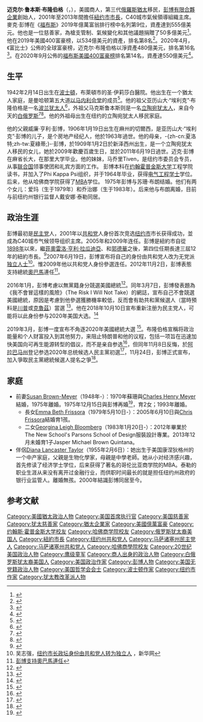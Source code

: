 {{expand language|1=en|page=|time=2019-11-25T06:39:42+00:00}}
{{noteTA
|T=zh-hans:迈克尔·布隆伯格;zh-hk:米高·彭博;zh-tw:麥克·彭博;
|1=zh-hans:迈克尔·鲁本斯·布隆伯格;zh-hk:米高·魯賓斯·彭博;zh-tw:麥克·魯本斯·彭博;
|2=zh-hans:迈克尔·布隆伯格;zh-hk:米高·彭博;zh-tw:麥克·彭博;
|3=zh-hans:彭博公司;zh-hk:彭博公司;zh-tw:
彭博公司;
|G1=美国总统
}}
{{Infobox officeholder
|name        = 迈克尔·布隆伯格<br>Michael Bloomberg
|image       = Michael Bloomberg by Gage Skidmore.jpg
|office      = 第108任紐约市長
|民族=[[猶太人|猶太人]]
|term_start  = 2002年1月1日
|term_end    = 2013年12月31日
|predecessor = [[鲁迪·朱利安尼|鲁迪·朱利安尼]]
|successor   = [[比爾·白思豪|比爾·白思豪]]
|birthname   = 迈克尔·鲁本斯·布隆伯格
|birth_date  = {{birth date and age|1942|2|14}}
|birth_place = {{nowrap|{{Flag|US|1912}}[[麻薩諸塞州|麻薩諸塞州]][[波士頓|波士頓]]}}
|death_date  = 
|death_place = 
|party       = [[民主黨_(美國)|民主黨]]（2001年前；2018年 -）<br />[[共和黨_(美國)|共和黨]]（2001年－2007年）<br />[[無黨派|無黨派]]（2007年－2018年）
|spouse      = 蘇珊·布朗（1975年–1993年）
|partner     = 戴安娜·泰勒（2000年 -）
|children    = 喬金娜·彭博<br />艾瑪·彭博
|alma_mater  = [[约翰·霍普金斯大学|约翰·霍普金斯大学]] <br/>  [[哈佛商學院|哈佛商學院]]
|religion    = [[猶太教|猶太教]]
|blank1      = 淨資產
|data1       = {{Increase}} US$466億（2018年）<ref name=FMB>{{cite news|url=http://www.forbes.com/profile/michael-bloomberg/|title=Michael Bloomberg|work=[[Forbes|Forbes]]|accessdate=March 4, 2013|date=March 2013|archive-url=https://web.archive.org/web/20130716185626/http://www.forbes.com/profile/michael-bloomberg/|archive-date=2013-07-16|dead-url=no}}</ref>
|signature   = Michael Bloomberg Signature.svg
|website     = {{URL|mikebloomberg.com|個人網站}}
}}
'''迈克尔·鲁本斯·布隆伯格'''{{KBE}}（{{lang-en|Michael Rubens Bloomberg}}，{{bd|1942年|2月14日|catIdx=Bloomberg}}），美國商人，第三代[[俄羅斯帝國|俄羅斯]][[猶太人|猶太]]移民，[[彭博有限合夥企業|彭博有限合夥企業]]創始人，2001年至2013年間擔任[[紐约市|紐约市]][[紐約市市長|市長]]，C40城市氣候領導組織主席。麥克·彭博在《[[福布斯|福布斯]]》2019年億萬富翁排行榜中名列第9位，資產達到555億美元。他也是一位慈善家，為槍支管制、氣候變化和其他議題捐贈了50多億美元<ref>{{Cite web |url = https://www.forbes.com/profile/michael-bloomberg/?list=billionaires#18f7404e1417 |title = #9 Michael Bloomberg |publisher = Forbes |language = en |accessdate = 2019-03-20 |archive-url = https://web.archive.org/web/20171011033351/https://www.forbes.com/profile/michael-bloomberg/?list=billionaires#18f7404e1417 |archive-date = 2017-10-11 |dead-url = no }}</ref>。他在2019年美國400富豪榜，以534億美元的資產，排名第8名<ref>{{Cite web |url = https://www.forbes.com/forbes-400/#76b9711d7e2f |title = The Forbes 400: The Definitive Ranking Of The Wealthiest Americans |publisher = Forbes |language = en |accessdate = 2019-10-08 |archive-url = https://web.archive.org/web/20191007224410/https://www.forbes.com/forbes-400/#76b9711d7e2f |archive-date = 2019-10-07 |dead-url = no }}</ref>。2020年4月，《富比士》公佈的全球富豪榜，迈克尔·布隆伯格以淨資產480億美元，排名第16名<ref>{{Cite web | url =https://www.forbes.com/billionaires/ | title =The Richest in 2020 | publisher =Forbes | language =en | accessdate =2020-04-09 | archive-date =1999-05-08 | archive-url =https://web.archive.org/web/19990508115005/https://www.forbes.com/billionaires/ | dead-url =no }}</ref>。在2020年9月公佈的[[福布斯美國400富豪榜|福布斯美國400富豪榜]]排名第14名，資產達550億美元<ref>{{Cite web|url = https://www.forbeschina.com/lists/1745|title = 2020福布斯美國富豪榜|publisher = 富比士中文網|accessdate = 2020-09-12|archive-date = 2020-09-15|archive-url = https://web.archive.org/web/20200915085211/https://www.forbeschina.com/lists/1745|dead-url = no}}</ref>。

==生平==
1942年2月14日出生在[[波士頓|波士頓]]，布萊頓市的圣·伊莉莎白醫院。他出生在一个猶太人家庭，是曼哈顿第五大道[[以马内利会堂|以马内利会堂]]的成员<ref>{{Cite web|url=https://www.jta.org/2010/08/31/culture/focus-on-bloombergs-jewishness|title='Focus' on Bloomberg's Jewishness|date=2010-09-01|accessdate=2020-04-16|archive-date=2020-08-05|archive-url=https://web.archive.org/web/20200805070605/https://www.jta.org/2010/08/31/culture/focus-on-bloombergs-jewishness|dead-url=no}}</ref>。他的祖父亚历山大·“埃利克”·布隆伯格是一名[[波兰犹太人|波兰犹太人]]<ref name=":7">{{cite encyclopedia |url=https://www.britannica.com/biography/Michael-Bloomberg |encyclopedia=Encyclopædia Britannica |title=Michael Bloomberg |access-date=2020-04-16 |archive-date=2020-08-05 |archive-url=https://web.archive.org/web/20200805070606/https://www.britannica.com/biography/Michael-Bloomberg |dead-url=no }}</ref>，外祖父马克斯鲁本斯则是一名[[立陶宛犹太人|立陶宛犹太人]]，来自今天的[[白俄罗斯|白俄罗斯]]<ref>{{cite news |url=https://www.nytimes.com/2009/10/09/books/excerpt-mike-bloomberg.html |work=The New York Times |first=Joyce |last=Purnick |title=Mike Bloomberg |date=October 9, 2009 |url-access=limited |accessdate=2020-04-16 |archive-date=2020-08-05 |archive-url=https://web.archive.org/web/20200805070619/https://www.nytimes.com/2009/10/09/books/excerpt-mike-bloomberg.html |dead-url=no }}</ref><ref>{{cite news |last=Ford |first=Beverly |last2=Lovett |first2=Kenneth |last3=Blau |first3=Reuven |last4=Einhorn |first4=Erin |last5=Lucadamo |first5=Kathleen |date=June 19, 2011 |url=https://www.nydailynews.com/new-york/charlotte-bloomberg-mayor-bloomberg-mother-dies-102-article-1.127366 |title=Charlotte Bloomberg, Mayor Bloomberg's Mother, Dies at 102 |work=New York Daily News |accessdate=2011-07-12 |archive-date=2020-08-05 |archive-url=https://web.archive.org/web/20200805070642/https://www.nydailynews.com/new-york/charlotte-bloomberg-mayor-bloomberg-mother-dies-102-article-1.127366 |dead-url=no }}</ref>。他的外祖母出生在纽约的立陶宛犹太人移民家庭。

他的父親威廉·亨利·彭博，1906年1月19日出生在麻州的切爾西，是亚历山大·“埃利克”·彭博的儿子，是个房地产经纪人，他於1963年過世。他的母亲，-{zh-cn:夏洛特;zh-tw:夏綠蒂;}-·彭博，於1909年1月2日於新泽西州出生，是一个立陶宛犹太人移民的女儿，她於2009年歡慶百歲生日，並於2011年6月19日過世。迈克·彭博在麻省长大，在那里大学毕业。他的妹妹，马乔里Tiven，是纽约市委员会专员，从事[[联合国|联合国]]领事使团和礼宾方面的工作。 彭博本科在[[约翰霍普金斯大学|约翰霍普金斯大学]]工程学院读书，并加入了Phi Kappa Psi组织，并于1964年毕业，获得[[电气工程|电气工程]][[学士|学士]]学位。后来，他从哈佛商学院获得了[[MBA|MBA]]学位。 1975年彭博与苏珊·布朗结婚。他们有两个女儿：爱玛（生于1979年）和乔治娜（生于1983年）。后来他与布朗离婚，目前与前纽约州银行监督人戴安娜·泰勒同居。

==政治生涯==
彭博最初是[[民主党_(美国)|民主党]]人，2001年以[[共和黨_(美國)|共和党]]人身份首次竞选[[纽约市|纽约市]]市长获得成功，並成為C40城市气候领导组织主席。2005年和2009年连任。彭博是紐約市自從[[1898年|1898年]]以來，繼[[菲奧雷洛·亨利·拉瓜迪亞|菲奧雷洛·亨利·拉瓜迪亞]]、{{link-en|小罗伯特·费迪南德·瓦格纳|Robert F. Wagner Jr.}}和[[郭德華_(美國)|郭德華]]之後，第四位任期長達三屆12年的紐約市長。<ref>{{Cite web |url=https://www.cw.com.tw/article/article.action?id=5054939 |title=當紐約市長１２年，彭博倒貼１９５億元 |access-date=2017-12-30 |archive-url=https://web.archive.org/web/20171230172148/https://www.cw.com.tw/article/article.action?id=5054939 |archive-date=2017-12-30 |dead-url=no }}</ref>2007年6月19日，彭博宣布将自己的身份由共和党人改为无党派[[独立人士|独立人士]]<ref>吴志强，[http://news.xinhuanet.com/world/2007-06/20/content_6267297.htm 纽约市长政坛身份由共和党人转为独立人] {{Wayback|url=http://news.xinhuanet.com/world/2007-06/20/content_6267297.htm |date=20140108210308 }}，新华网</ref>。惟2009年他以共和党人身份參選连任。2012年11月2日，彭博表態支持總統[[奧巴馬|奧巴馬]]連任<ref>[http://news.sina.com.hk/news/20121102/-12-2813661/1.html 彭博支持奧巴馬連任]{{dead link|date=2018年4月 |bot=InternetArchiveBot |fix-attempted=yes }}</ref>。

2016年1月，彭博考慮以無黨籍身分競選美國總統<ref name=billion>{{cite news | url = http://www.storm.mg/article/79850 | title = 美國總統大選震撼彈！前紐約市長彭博有意獨立參選 擬豪擲10億美元 | publisher = [[風傳媒|風傳媒]] | access-date = 2016-01-28 | archive-url = https://web.archive.org/web/20160128022144/http://www.storm.mg/article/79850 | archive-date = 2016-01-28 | dead-url = no }}</ref>。同年3月7日，彭博發表題為《我不會冒這樣的風險》（The Risk I Will Not Take）的網誌，宣布自己不會競選美國總統，原因是考慮到他參選獲勝機率較低，反而會有助共和黨候選人（當時預料是[[唐納德·特朗普|川普]]或[[泰德·克魯茲|克魯茲]]）當選 <ref>{{Cite web |url=https://theinitium.com/article/20160125-dailynews-bloomberg-president/ |title=恐有利共和黨，彭博社創始人宣布不參選總統 |access-date=2016-04-25 |archive-url=https://web.archive.org/web/20160422174050/https://theinitium.com/article/20160125-dailynews-bloomberg-president/ |archive-date=2016-04-22 |dead-url=no }}</ref>。他在2018年10月10日宣布重新注册为民主党人，可能将以此身份参与2020年美国大选。<ref>{{cite news |title=Michael Bloomberg Registering as Democrat as He Weighs 2020 Bid |url=https://www.bloomberg.com/news/articles/2018-10-10/michael-bloomberg-registering-as-democrat-as-he-weighs-2020-bid-jn2z6gyr |accessdate=2018-10-10 |work=Bloomberg |archive-url=https://web.archive.org/web/20181010134917/https://www.bloomberg.com/news/articles/2018-10-10/michael-bloomberg-registering-as-democrat-as-he-weighs-2020-bid-jn2z6gyr |archive-date=2018-10-10 |dead-url=no }}</ref>

2019年3月，彭博一度宣布不角逐2020年美國總統大選 <ref>{{cite web|url=https://udn.com/news/story/6813/3679975|title=彭博宣布不角逐2020年美國總統大選|publisher=udn.com|date=2019-03-06|accessdate=2019-03-07|archive-url=https://web.archive.org/web/20190306181702/https://udn.com/news/story/6813/3679975|archive-date=2019-03-06|dead-url=no}}</ref>。布隆伯格宣稱将政治能量和个人财富投入到其他努力，来阻止特朗普和他的议程，包括一项旨在迅速加快美国向可再生能源转型的倡议，而不是亲自参选<ref>{{Cite web|title=外盘头条:布隆伯格宣布不会参加2020年美国总统大选|url=https://finance.sina.com.cn/stock/usstock/c/2019-03-06/doc-ihrfqzkc1521562.shtml|work=finance.sina.com.cn|date=2019-03-06|accessdate=2019-04-04|last=新浪美股|archive-url=https://web.archive.org/web/20190404032553/https://finance.sina.com.cn/stock/usstock/c/2019-03-06/doc-ihrfqzkc1521562.shtml|archive-date=2019-04-04|dead-url=no}}</ref>，但同年11月8日反悔，於[[阿拉巴马州|阿拉巴马州]]登记参选2020年总统候选人民主黨初選<ref>{{cite news |title=彭博提交報名資料 登記參選美國總統 |url=https://www.cna.com.tw/news/aopl/201911090020.aspx |accessdate=2019-11-25 |agency=[[中央社|中央社]] |date=2019-11-09 |archive-date=2021-12-09 |archive-url=https://web.archive.org/web/20211209024729/https://www.cna.com.tw/news/aopl/201911090020.aspx |dead-url=no }}</ref>，11月24日，彭博正式宣布，加入爭取民主黨總統候選人提名之爭<ref>{{cite news |title=富豪彭博正式宣布 將爭取代表民主黨參選總統 |url=https://www.cna.com.tw/news/firstnews/201911240201.aspx |accessdate=2019-11-25 |agency=[[中央社|中央社]] |date=2019-11-24 |archive-date=2021-12-09 |archive-url=https://web.archive.org/web/20211209030022/https://www.cna.com.tw/news/firstnews/201911240201.aspx |dead-url=no }}</ref>。

==家庭==
*前妻[[Susan_Brown-Meyer|Susan Brown-Meyer]]（1948年-）：1970年蘇珊與[[Charles_Henry_Meyer|Charles Henry Meyer]]結婚，1975年離婚。1975年12月15日與彭博再婚<ref>{{Cite web |url=https://www.nytimes.com/1976/12/16/archives/susan-meyer-is-married-to-michael-bloomberg.html |title=存档副本 |access-date=2020-02-21 |archive-date=2020-10-10 |archive-url=https://web.archive.org/web/20201010040402/https://www.nytimes.com/1976/12/16/archives/susan-meyer-is-married-to-michael-bloomberg.html |dead-url=no }}</ref>，育2女；1993年離婚。
**長女[[Emma_Beth_Frissora|Emma Beth Frissora]]（1979年5月10日-）：2005年6月10日與[[Chris_Frissora|Chris Frissora]]結婚育1孩。
**二女[[Georgina_Leigh_Bloomberg|Georgina Leigh Bloomberg]]（1983年1月20日-）：2012年畢業於 The New School's Parsons School of Design服裝設計專業。2013年12月未婚育1子Jasper Michael Brown Quintana。
*伴侶[[Diana_Lancaster_Taylor|Diana Lancaster Taylor]]（1955年2月6日）：她出生于美国康涅狄格州的一个中产家庭，父親是生物化學家，母親是中學老師。她从小对经济感兴趣，首先修读了经济学士学位，后来获得了著名的哥伦比亚商学院的MBA。泰勒的职业生涯从来没有离开过金融行业，而供职时间最长的就是担任纽约州政府的银行业监管人。離婚無孩。2000年結識彭博同居至今。

==参考文献==
{{reflist}}

{{start box}}
{{s-before|[[魯道夫·朱利安尼|魯道夫·朱利安尼]]}}
{{s-title|[[纽约市|纽约市]]市长|2002年-2013年}}
{{s-after|[[比爾·白思豪|比爾·白思豪]]}}
{{end box}}

{{彭博}}
{{Authority control}}
{{DEFAULTSORT:Bloomberg, Michael}}
[[Category:美國猶太政治人物|Category:美國猶太政治人物]]
[[Category:美国首席执行官|Category:美国首席执行官]]
[[Category:美国慈善家|Category:美国慈善家]]
[[Category:犹太慈善家|Category:犹太慈善家]]
[[Category:猶太企業家|Category:猶太企業家]]
[[Category:美國億萬富豪|Category:美國億萬富豪]]
[[Category:约翰斯·霍普金斯大学校友|Category:约翰斯·霍普金斯大学校友]]
[[Category:哈佛商学院校友|Category:哈佛商学院校友]]
[[Category:俄罗斯犹太裔美国人|Category:俄罗斯犹太裔美国人]]
[[Category:紐約市長|Category:紐約市長]]
[[Category:纽约州共和党人|Category:纽约州共和党人]]
[[Category:马萨诸塞州民主党人|Category:马萨诸塞州民主党人]]
[[Category:马萨诸塞州共和党人|Category:马萨诸塞州共和党人]]
[[Category:哈佛商學院校友|Category:哈佛商學院校友]]
[[Category:20世纪美国政治人物|Category:20世纪美国政治人物]]
[[Category:鹰级童军|Category:鹰级童军]]
[[Category:商人出身的政治人物|Category:商人出身的政治人物]]
[[Category:白俄罗斯犹太裔美国人|Category:白俄罗斯犹太裔美国人]]
[[Category:美国政治作家|Category:美国政治作家]]
[[Category:彭博人物|Category:彭博人物]]
[[Category:美国无党籍政治人物|Category:美国无党籍政治人物]]
[[Category:美国哲学会会士|Category:美国哲学会会士]]
[[Category:波士顿作家|Category:波士顿作家]]
[[Category:纽约市作家|Category:纽约市作家]]
[[Category:犹太教改革派人物|Category:犹太教改革派人物]]